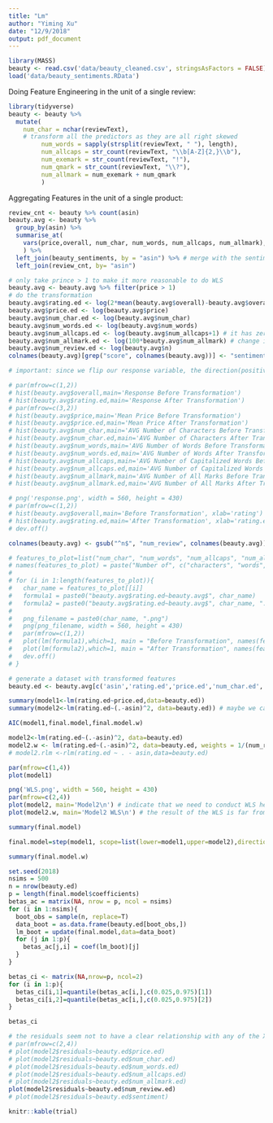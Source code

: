 ```yaml
---
title: "Lm"
author: "Yiming Xu"
date: "12/9/2018"
output: pdf_document
---
```


```r
library(MASS)
beauty <- read.csv('data/beauty_cleaned.csv', stringsAsFactors = FALSE)
load('data/beauty_sentiments.RData')
```

Doing Feature Engineering in the unit of a single review:
```r
library(tidyverse)
beauty <- beauty %>% 
  mutate(
    num_char = nchar(reviewText),
    # transform all the predictors as they are all right skewed
         num_words = sapply(strsplit(reviewText, " "), length), 
         num_allcaps = str_count(reviewText, "\\b[A-Z]{2,}\\b"),
         num_exemark = str_count(reviewText, "!"),
         num_qmark = str_count(reviewText, "\\?"),
         num_allmark = num_exemark + num_qmark
         )
```

Aggregating Features in the unit of a single product:
```r
review_cnt <- beauty %>% count(asin)
beauty.avg <- beauty %>% 
  group_by(asin) %>% 
  summarise_at(
    vars(price,overall, num_char, num_words, num_allcaps, num_allmark), mean
    ) %>% 
  left_join(beauty_sentiments, by = "asin") %>% # merge with the sentiment data 
  left_join(review_cnt, by= "asin")
```



```r
# only take prince > 1 to make it more reasonable to do WLS
beauty.avg <- beauty.avg %>% filter(price > 1)
# do the transformation
beauty.avg$rating.ed <- log(2*mean(beauty.avg$overall)-beauty.avg$overall)
beauty.avg$price.ed <- log(beauty.avg$price)
beauty.avg$num_char.ed <- log(beauty.avg$num_char)
beauty.avg$num_words.ed <- log(beauty.avg$num_words)
beauty.avg$num_allcaps.ed <- log(beauty.avg$num_allcaps+1) # it has zeros so we have to add an 1 to it
beauty.avg$num_allmark.ed <- log(100*beauty.avg$num_allmark) # change it into percentage
beauty.avg$num_review.ed <- log(beauty.avg$n)
colnames(beauty.avg)[grep("score", colnames(beauty.avg))] <- "sentiment" # rename score to sentiment

# important: since we flip our response variable, the direction(positive/negative) of the relationship between predictors and the actual ratings is flipped too.

# par(mfrow=c(1,2))
# hist(beauty.avg$overall,main='Response Before Transformation')
# hist(beauty.avg$rating.ed,main='Response After Transformation')
# par(mfrow=c(3,2))
# hist(beauty.avg$price,main='Mean Price Before Transformation')
# hist(beauty.avg$price.ed,main='Mean Price After Transformation')
# hist(beauty.avg$num_char,main='AVG Number of Characters Before Transformation')
# hist(beauty.avg$num_char.ed,main='AVG Number of Characters After Transformation')
# hist(beauty.avg$num_words,main='AVG Number of Words Before Transformation')
# hist(beauty.avg$num_words.ed,main='AVG Number of Words After Transformation')
# hist(beauty.avg$num_allcaps,main='AVG Number of Capitalized Words Before Transformation')
# hist(beauty.avg$num_allcaps.ed,main='AVG Number of Capitalized Words After Transformation')
# hist(beauty.avg$num_allmark,main='AVG Number of All Marks Before Transformation')
# hist(beauty.avg$num_allmark.ed,main='AVG Number of All Marks After Transformation')
```
```r
# png('response.png', width = 560, height = 430)
# par(mfrow=c(1,2))
# hist(beauty.avg$overall,main='Before Transformation', xlab='rating')
# hist(beauty.avg$rating.ed,main='After Transformation', xlab='rating.ed')
# dev.off()
```


```r
colnames(beauty.avg) <- gsub("^n$", "num_review", colnames(beauty.avg))

# features_to_plot=list("num_char", "num_words", "num_allcaps", "num_allmark","num_review")
# names(features_to_plot) = paste("Number of", c("characters", "words", "all caps words", "question and exclamation marks", "reviews"))
# 
# for (i in 1:length(features_to_plot)){
#   char_name = features_to_plot[[i]]
#   formula1 = paste0("beauty.avg$rating.ed~beauty.avg$", char_name)
#   formula2 = paste0("beauty.avg$rating.ed~beauty.avg$", char_name, ".ed")
# 
#   png_filename = paste0(char_name, ".png")
#   png(png_filename, width = 560, height = 430)
#   par(mfrow=c(1,2))
#   plot(lm(formula1),which=1, main = "Before Transformation", names(features_to_plot)[i])
#   plot(lm(formula2),which=1, main = "After Transformation", names(features_to_plot)[i])
#   dev.off()
# }
```


```r
# generate a dataset with transformed features
beauty.ed <- beauty.avg[c('asin','rating.ed','price.ed','num_char.ed','num_words.ed','num_allcaps.ed','num_allmark.ed','num_review.ed','sentiment')]
```


```r
summary(model1<-lm(rating.ed~price.ed,data=beauty.ed))
summary(model2<-lm(rating.ed~(.-asin)^2, data=beauty.ed)) # maybe we can try some model selection here
```
```r
AIC(model1,final.model,final.model.w)
```


```r
model2<-lm(rating.ed~(.-asin)^2, data=beauty.ed)
model2.w <- lm(rating.ed~(.-asin)^2, data=beauty.ed, weights = 1/(num_review.ed))
# model2.rlm <-rlm(rating.ed ~ . - asin,data=beauty.ed)
```

```r
par(mfrow=c(1,4))
plot(model1)

png('WLS.png', width = 560, height = 430)
par(mfrow=c(2,4))
plot(model2, main='Model2\n') # indicate that we need to conduct WLS here, increasing variance
plot(model2.w, main='Model2 WLS\n') # the result of the WLS is far from satisfactory
```

```r
summary(final.model)
```


```r
final.model=step(model1, scope=list(lower=model1,upper=model2),direction='both',trace=0)
```

```r
summary(final.model.w)
```


```r
set.seed(2018)
nsims = 500
n = nrow(beauty.ed)
p = length(final.model$coefficients)
betas_ac = matrix(NA, nrow = p, ncol = nsims)
for (i in 1:nsims){
  boot_obs = sample(n, replace=T)
  data_boot = as.data.frame(beauty.ed[boot_obs,])
  lm_boot = update(final.model,data=data_boot)
  for (j in 1:p){
    betas_ac[j,i] = coef(lm_boot)[j]
  }
}
```

```r
betas_ci <- matrix(NA,nrow=p, ncol=2)
for (i in 1:p){
  betas_ci[i,1]=quantile(betas_ac[i,],c(0.025,0.975)[1])
  betas_ci[i,2]=quantile(betas_ac[i,],c(0.025,0.975)[2])
}
```

```r
betas_ci
```


```r
# the residuals seem not to have a clear relationship with any of the Xj, and the rlm by IRLS seems to perform so-so
# par(mfrow=c(2,4))
# plot(model2$residuals~beauty.ed$price.ed)
# plot(model2$residuals~beauty.ed$num_char.ed)
# plot(model2$residuals~beauty.ed$num_words.ed)
# plot(model2$residuals~beauty.ed$num_allcaps.ed)
# plot(model2$residuals~beauty.ed$num_allmark.ed)
plot(model2$residuals~beauty.ed$num_review.ed)
# plot(model2$residuals~beauty.ed$sentiment)
```

```r
knitr::kable(trial)
```

